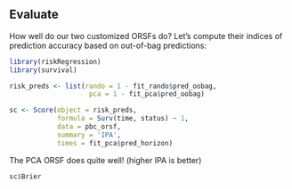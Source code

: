## Evaluate

How well do our two customized ORSFs do? Let's compute their indices of prediction accuracy based on out-of-bag predictions:

```r

library(riskRegression)
library(survival)

risk_preds <- list(rando = 1 - fit_rando$pred_oobag,
                    pca = 1 - fit_pca$pred_oobag)

sc <- Score(object = risk_preds, 
            formula = Surv(time, status) ~ 1, 
            data = pbc_orsf, 
            summary = 'IPA',
            times = fit_pca$pred_horizon)

```

The PCA ORSF does quite well! (higher IPA is better)

```r

sc$Brier

```
